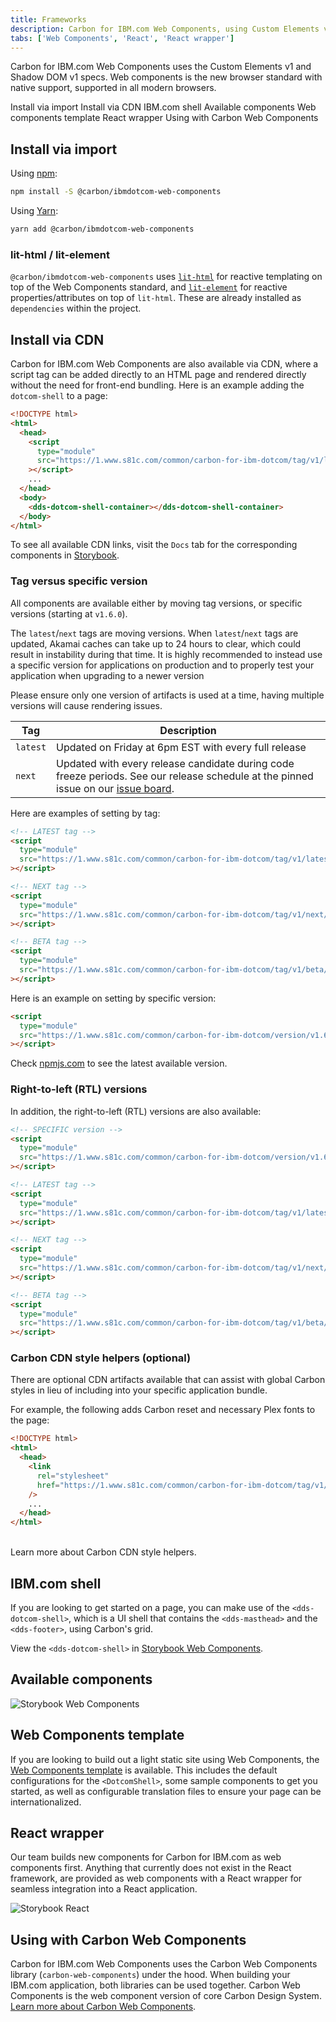 ```yaml
---
title: Frameworks
description: Carbon for IBM.com Web Components, using Custom Elements v1 and Shadow DOM v1 specs.
tabs: ['Web Components', 'React', 'React wrapper']
---
```



<PageDescription>

Carbon for IBM.com Web Components uses the Custom Elements v1 and Shadow DOM v1 specs. Web components is the new browser
standard with native support, supported in all modern browsers.

</PageDescription>

<AnchorLinks>
  <AnchorLink>Install via import</AnchorLink>
  <AnchorLink>Install via CDN</AnchorLink>
  <AnchorLink>IBM.com shell</AnchorLink>
  <AnchorLink>Available components</AnchorLink>
  <AnchorLink>Web components template</AnchorLink>
  <AnchorLink>React wrapper</AnchorLink>
  <AnchorLink>Using with Carbon Web Components</AnchorLink>
</AnchorLinks>

## Install via import

Using [npm](https://www.npmjs.com/):

```bash
npm install -S @carbon/ibmdotcom-web-components
```

Using [Yarn](https://yarnpkg.com/en/):

```bash
yarn add @carbon/ibmdotcom-web-components
```

### lit-html / lit-element

`@carbon/ibmdotcom-web-components` uses [`lit-html`](https://lit-html.polymer-project.org) for reactive templating on
top of the Web Components standard, and [`lit-element`](https://lit-element.polymer-project.org) for reactive
properties/attributes on top of `lit-html`. These are already installed as `dependencies` within the project.

## Install via CDN

Carbon for IBM.com Web Components are also available via CDN, where a script tag can be added directly to an HTML page
and rendered directly without the need for front-end bundling. Here is an example adding the `dotcom-shell` to a page:

```html
<!DOCTYPE html>
<html>
  <head>
    <script
      type="module"
      src="https://1.www.s81c.com/common/carbon-for-ibm-dotcom/tag/v1/latest/dotcom-shell.min.js"
    ></script>
    ...
  </head>
  <body>
    <dds-dotcom-shell-container></dds-dotcom-shell-container>
  </body>
</html>
```

To see all available CDN links, visit the `Docs` tab for the corresponding components in [Storybook](https://www.ibm.com/standards/carbon/web-components).

### Tag versus specific version

All components are available either by moving tag versions, or specific versions (starting at `v1.6.0`).

The `latest`/`next` tags are moving versions. When `latest`/`next` tags are updated, Akamai caches can take up to 24 hours to clear, which could result in instability during that time. It is highly recommended to instead use a specific version for applications on production and to properly test your application when upgrading to a newer version

Please ensure only one version of artifacts is used at a time, having multiple versions will cause rendering issues.

| Tag      | Description                                                                                                                                                                                               |
| -------- | --------------------------------------------------------------------------------------------------------------------------------------------------------------------------------------------------------- |
| `latest` | Updated on Friday at 6pm EST with every full release                                                                                                                                                      |
| `next`   | Updated with every release candidate during code freeze periods. See our release schedule at the pinned issue on our [issue board](https://github.com/carbon-design-system/carbon-for-ibm-dotcom/issues). |

Here are examples of setting by tag:

```html
<!-- LATEST tag -->
<script
  type="module"
  src="https://1.www.s81c.com/common/carbon-for-ibm-dotcom/tag/v1/latest/dotcom-shell.min.js"
></script>

<!-- NEXT tag -->
<script
  type="module"
  src="https://1.www.s81c.com/common/carbon-for-ibm-dotcom/tag/v1/next/dotcom-shell.min.js"
></script>

<!-- BETA tag -->
<script
  type="module"
  src="https://1.www.s81c.com/common/carbon-for-ibm-dotcom/tag/v1/beta/dotcom-shell.min.js"
></script>
```

Here is an example on setting by specific version:

```html
<script
  type="module"
  src="https://1.www.s81c.com/common/carbon-for-ibm-dotcom/version/v1.6.0/dotcom-shell.rtl.min.js"
></script>
```

Check [npmjs.com](https://www.npmjs.com/package/@carbon/ibmdotcom-web-components) to see the latest available version.

### Right-to-left (RTL) versions

In addition, the right-to-left (RTL) versions are also available:

```html
<!-- SPECIFIC version -->
<script
  type="module"
  src="https://1.www.s81c.com/common/carbon-for-ibm-dotcom/version/v1.6.0/dotcom-shell.rtl.min.js"
></script>

<!-- LATEST tag -->
<script
  type="module"
  src="https://1.www.s81c.com/common/carbon-for-ibm-dotcom/tag/v1/latest/dotcom-shell.rtl.min.js"
></script>

<!-- NEXT tag -->
<script
  type="module"
  src="https://1.www.s81c.com/common/carbon-for-ibm-dotcom/tag/v1/next/dotcom-shell.rtl.min.js"
></script>

<!-- BETA tag -->
<script
  type="module"
  src="https://1.www.s81c.com/common/carbon-for-ibm-dotcom/tag/v1/beta/dotcom-shell.rtl.min.js"
></script>
```

### Carbon CDN style helpers (optional)

There are optional CDN artifacts available that can assist with global Carbon
styles in lieu of including into your specific application bundle.

For example, the following adds Carbon reset and necessary Plex fonts to the page:

```html
<!DOCTYPE html>
<html>
  <head>
    <link
      rel="stylesheet"
      href="https://1.www.s81c.com/common/carbon-for-ibm-dotcom/tag/v1/latest/plex.css"
    />
    ...
  </head>
</html>
```

<br />
Learn more about <Link to="/developing/carbon-cdn-style-helpers">
  Carbon CDN style helpers.
</Link>

## IBM.com shell

If you are looking to get started on a page, you can make use of the `<dds-dotcom-shell>`, which is a UI shell that
contains the `<dds-masthead>` and the `<dds-footer>`, using Carbon's grid.

View the `<dds-dotcom-shell>` in [Storybook Web Components](http://www.ibm.com/standards/carbon/web-components/?path=/story/components-dotcom-shell--default).

## Available components

<Row className="resource-card-group">

<Column colMd={4} colLg={4} noGutterSm>
<ResourceCard
  subTitle="Carbon for IBM.com Storybook Web Components"
  href="https://www.ibm.com/standards/carbon/web-components/"
  target="_blank"
>

![Storybook Web Components](./../../../images/icon/web-components-icon.svg)

</ResourceCard>
</Column>
</Row>

## Web Components template

If you are looking to build out a light static site using Web Components, the
[Web Components template](https://github.com/carbon-design-system/carbon-for-ibm-dotcom-web-components-template) is available.
This includes the default configurations for the `<DotcomShell>`, some sample components to get you started, as well as
configurable translation files to ensure your page can be internationalized.

## React wrapper

Our team builds new components for Carbon for IBM.com as web components first. Anything that currently does not exist
in the <Link to="/developing/frameworks/react">React</Link> framework, are provided as web components with a React
wrapper for seamless integration into a React application.

<Row className="resource-card-group">

<Column colMd={4} colLg={4} noGutterSm>
<ResourceCard
  subTitle="Carbon for IBM.com Storybook Web Components with React"
  href="https://www.ibm.com/standards/carbon/web-components/react/"
  target="_blank"
>

![Storybook React](./../../../images/icon/react-icon.svg)

</ResourceCard>
</Column>
</Row>

## Using with Carbon Web Components

Carbon for IBM.com Web Components uses the Carbon Web Components library (`carbon-web-components`) under the hood.
When building your IBM.com application, both libraries can be used together. Carbon Web Components is the web component
version of core Carbon Design System. [Learn more about Carbon Web Components](https://carbondesignsystem.com/developing/frameworks/web-components).
